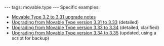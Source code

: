 ---
tags: movable.type
---
Specific examples:

* [[Movable Type 3.2 to 3.31 upgrade notes]]
* [[Upgrading from Movable Type version 3.31 to 3.33]] (detailed)
* [[Upgrading from Movable Type version 3.33 to 3.34]] (detailed, clarified)
* [[Upgrading from Movable Type version 3.34 to 3.35]] (updated, using a script for backup)
